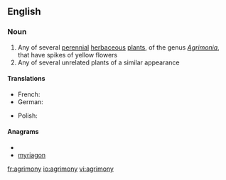 ==English==

===Noun===
{{wikipedia}}
{{en-noun|agrimonies}}

# Any of several [[perennial]] [[herbaceous]] [[plant]]s, of the genus ''[[Agrimonia]]'', that have spikes of yellow flowers
# Any of several unrelated plants of a similar appearance

====Translations====
{{trans-top|plant of the genus ''Agrimonia''}}
* French: {{t+|fr|aigremoine|f}}
* German: {{t-|de|Odermennig|m}}
{{trans-mid}}
* Polish: {{t-|pl|rzepik|m}}
{{trans-bottom}}

====Anagrams====
* {{alphagram|agimnory}}
* [[myriagon#English|myriagon]]

[[fr:agrimony]]
[[io:agrimony]]
[[vi:agrimony]]